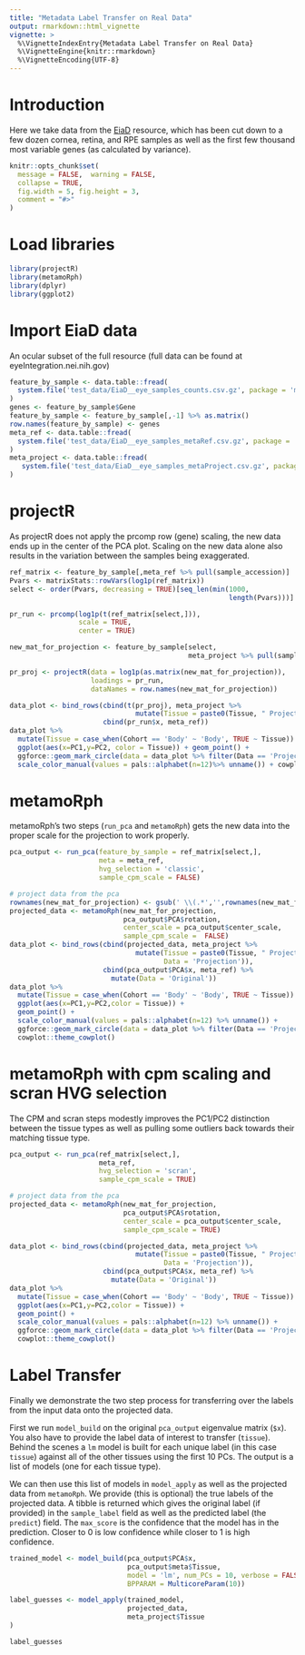 ```yaml
---
title: "Metadata Label Transfer on Real Data"
output: rmarkdown::html_vignette
vignette: >
  %\VignetteIndexEntry{Metadata Label Transfer on Real Data}
  %\VignetteEngine{knitr::rmarkdown}
  %\VignetteEncoding{UTF-8}
---
```



# Introduction

Here we take data from the [EiaD](eyeIntegration.nei.nih.gov) resource, which has been cut down 
to a few dozen cornea, retina, and RPE samples as well as the first few thousand
most variable genes (as calculated by variance). 
```r
knitr::opts_chunk$set(
  message = FALSE,  warning = FALSE,
  collapse = TRUE,
  fig.width = 5, fig.height = 3,
  comment = "#>"
)
```

# Load libraries
```r
library(projectR)
library(metamoRph)
library(dplyr)
library(ggplot2)
```

# Import EiaD data

An ocular subset of the full resource (full data can be found at eyeIntegration.nei.nih.gov)
```r

feature_by_sample <- data.table::fread(
  system.file('test_data/EiaD__eye_samples_counts.csv.gz', package = 'metamoRph')
)
genes <- feature_by_sample$Gene
feature_by_sample <- feature_by_sample[,-1] %>% as.matrix()
row.names(feature_by_sample) <- genes
meta_ref <- data.table::fread(
  system.file('test_data/EiaD__eye_samples_metaRef.csv.gz', package = 'metamoRph')
)
meta_project <- data.table::fread(
   system.file('test_data/EiaD__eye_samples_metaProject.csv.gz', package = 'metamoRph')
)
```

# projectR

As projectR does not apply the prcomp row (gene) scaling, the new data ends up in the center of the PCA plot. Scaling on the new data alone also results in the variation between the samples being exaggerated.

```r
ref_matrix <- feature_by_sample[,meta_ref %>% pull(sample_accession)]
Pvars <- matrixStats::rowVars(log1p(ref_matrix))
select <- order(Pvars, decreasing = TRUE)[seq_len(min(1000,
                                                      length(Pvars)))]

pr_run <- prcomp(log1p(t(ref_matrix[select,])),
                 scale = TRUE,
                 center = TRUE)

new_mat_for_projection <- feature_by_sample[select,
                                            meta_project %>% pull(sample_accession)]

pr_proj <- projectR(data = log1p(as.matrix(new_mat_for_projection)),
                    loadings = pr_run,
                    dataNames = row.names(new_mat_for_projection))

data_plot <- bind_rows(cbind(t(pr_proj), meta_project %>%
                               mutate(Tissue = paste0(Tissue, " Projected"), Data = 'Projection')),
                       cbind(pr_run$x, meta_ref))
data_plot %>%
  mutate(Tissue = case_when(Cohort == 'Body' ~ 'Body', TRUE ~ Tissue)) %>%
  ggplot(aes(x=PC1,y=PC2, color = Tissue)) + geom_point() +
  ggforce::geom_mark_circle(data = data_plot %>% filter(Data == 'Projection'), color = 'red', expand = unit(2,"mm"), size = 2) +
  scale_color_manual(values = pals::alphabet(n=12)%>% unname()) + cowplot::theme_cowplot()

```

# metamoRph

metamoRph's two steps (`run_pca` and `metamoRph`) gets the new data into the proper scale for the projection
to work properly.
```r
pca_output <- run_pca(feature_by_sample = ref_matrix[select,],
                      meta = meta_ref,
                      hvg_selection = 'classic',
                      sample_cpm_scale = FALSE)

# project data from the pca
rownames(new_mat_for_projection) <- gsub(' \\(.*','',rownames(new_mat_for_projection))
projected_data <- metamoRph(new_mat_for_projection,
                            pca_output$PCA$rotation,
                            center_scale = pca_output$center_scale,
                            sample_cpm_scale =  FALSE)
data_plot <- bind_rows(cbind(projected_data, meta_project %>%
                               mutate(Tissue = paste0(Tissue, " Projected"),
                                      Data = 'Projection')),
                       cbind(pca_output$PCA$x, meta_ref) %>%
                         mutate(Data = 'Original'))
data_plot %>%
  mutate(Tissue = case_when(Cohort == 'Body' ~ 'Body', TRUE ~ Tissue)) %>%
  ggplot(aes(x=PC1,y=PC2,color = Tissue)) +
  geom_point() +
  scale_color_manual(values = pals::alphabet(n=12) %>% unname()) +
  ggforce::geom_mark_circle(data = data_plot %>% filter(Data == 'Projection'), color = 'red', expand = unit(2,"mm"), size = 2) +
  cowplot::theme_cowplot()
```

# metamoRph with cpm scaling and scran HVG selection

The CPM and scran steps modestly improves the PC1/PC2 distinction between the tissue types as 
well as pulling some outliers back towards their matching tissue type.
```r
pca_output <- run_pca(ref_matrix[select,],
                      meta_ref,
                      hvg_selection = 'scran',
                      sample_cpm_scale = TRUE)

# project data from the pca
projected_data <- metamoRph(new_mat_for_projection,
                            pca_output$PCA$rotation,
                            center_scale = pca_output$center_scale,
                            sample_cpm_scale = TRUE)

data_plot <- bind_rows(cbind(projected_data, meta_project %>%
                               mutate(Tissue = paste0(Tissue, " Projected"),
                                      Data = 'Projection')),
                       cbind(pca_output$PCA$x, meta_ref) %>%
                         mutate(Data = 'Original'))
data_plot %>%
  mutate(Tissue = case_when(Cohort == 'Body' ~ 'Body', TRUE ~ Tissue)) %>%
  ggplot(aes(x=PC1,y=PC2,color = Tissue)) +
  geom_point() +
  scale_color_manual(values = pals::alphabet(n=12) %>% unname()) +
  ggforce::geom_mark_circle(data = data_plot %>% filter(Data == 'Projection'), color = 'red', expand = unit(2,"mm"), size = 2) +
  cowplot::theme_cowplot()
```

# Label Transfer
Finally we demonstrate the two step process for transferring over the labels from the input 
data onto the projected data.

First we run `model_build` on the original `pca_output` eigenvalue matrix (`$x`). You also have
to provide the label data of interest to transfer (`tissue`). Behind the scenes
a `lm` model is built for each unique label (in this case `tissue`) against all of the other tissues using the first 10 PCs. The output is a list of models (one for each tissue type).

We can then use this list of models in `model_apply` as well as the projected data from `metamoRph`. We provide (this is optional) the true labels of the projected data. A tibble is returned which gives the original label (if provided) in the `sample_label` field as well as the predicted label (the `predict`) field. The `max_score` is the confidence that the model has in the prediction. Closer to 0 is low confidence while closer to 1 is high confidence.
```r
trained_model <- model_build(pca_output$PCA$x,
                             pca_output$meta$Tissue,
                             model = 'lm', num_PCs = 10, verbose = FALSE,
                             BPPARAM = MulticoreParam(10))

label_guesses <- model_apply(trained_model,
                             projected_data,
                             meta_project$Tissue
)

label_guesses
```
